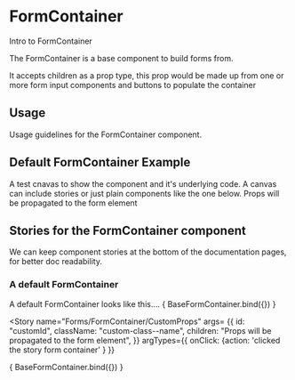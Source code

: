 

<Meta title="Forms/FormContainer" component={FormContainer} />

# FormContainer
Intro to FormContainer

The FormContainer is a base component to build forms from.

It accepts children as a prop type, this prop would be made up from one or more form input components and buttons to populate the container

## Usage
Usage guidelines for the FormContainer component.

## Default FormContainer Example
A test cnavas to show the component and it's underlying code.
A canvas can include stories or just plain components like the one below.
<Canvas>
  <FormContainer
    id="custom"
    className="customClass">
    Props will be propagated to the form element
  </FormContainer>
</Canvas>

## Stories for the FormContainer component
We can keep component stories at the bottom of the documentation pages, for better doc readability.

### A default FormContainer
A default FormContainer looks like this....
<Story name="Forms/FormContainer/Base">
  { BaseFormContainer.bind({}) }
</Story>


<Story name="Forms/FormContainer/CustomProps"
  args= {{
    id: "customId",
    className: "custom-class--name",
    children: "Props will be propagated to the form element",
  }}
  argTypes={{ onClick: {action: 'clicked the story form container' } }}
>
  { BaseFormContainer.bind({}) }
</Story>